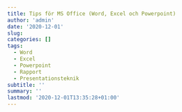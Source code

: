 ```yaml
---
title: Tips för MS Office (Word, Excel och Powerpoint)
author: 'admin'
date: '2020-12-01'
slug:
categories: []
tags:
  - Word
  - Excel
  - Powerpoint
  - Rapport
  - Presentationsteknik
subtitle: ''
summary: ''
lastmod: '2020-12-01T13:35:28+01:00'
---
```

